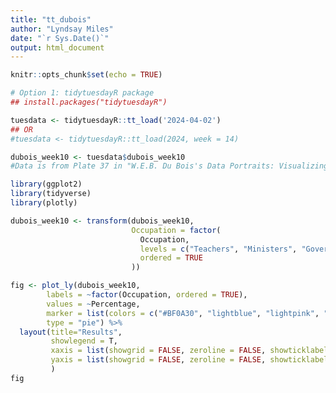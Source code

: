 ```yaml
---
title: "tt_dubois"
author: "Lyndsay Miles"
date: "`r Sys.Date()`"
output: html_document
---
```


```r
knitr::opts_chunk$set(echo = TRUE)
```

```r
# Option 1: tidytuesdayR package 
## install.packages("tidytuesdayR")

tuesdata <- tidytuesdayR::tt_load('2024-04-02')
## OR
#tuesdata <- tidytuesdayR::tt_load(2024, week = 14)

dubois_week10 <- tuesdata$dubois_week10
#Data is from Plate 37 in "W.E.B. Du Bois's Data Portraits: Visualizing Black America: The Color Line at the Turn of the Twentieth Century"
```


```r
library(ggplot2)
library(tidyverse)
library(plotly)
```

```r
dubois_week10 <- transform(dubois_week10,
                           Occupation = factor(
                             Occupation, 
                             levels = c("Teachers", "Ministers", "Government Service", "Business", "Other Professions", "House Wives"),
                             ordered = TRUE
                           ))

fig <- plot_ly(dubois_week10, 
        labels = ~factor(Occupation, ordered = TRUE), 
        values = ~Percentage, 
        marker = list(colors = c("#BF0A30", "lightblue", "lightpink", "tan", "grey", "gold")),
        type = "pie") %>% 
  layout(title="Results",
         showlegend = T,
         xaxis = list(showgrid = FALSE, zeroline = FALSE, showticklabels = FALSE),
         yaxis = list(showgrid = FALSE, zeroline = FALSE, showticklabels = FALSE)
         )
fig
```
